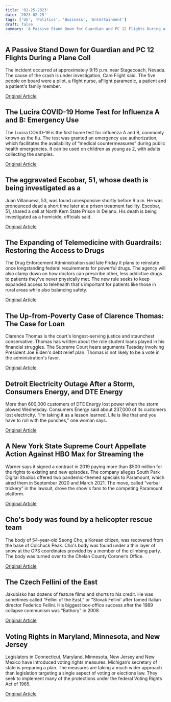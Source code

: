 ```yaml
---
title: '02-25-2023'
date: '2023-02-25'
tags: ['US', 'Politics', 'Business', 'Entertainment']
draft: false
summary: 'A Passive Stand Down for Guardian and PC 12 Flights During a Plane Coll...'
---
```


## A Passive Stand Down for Guardian and PC 12 Flights During a Plane Coll
The incident occurred at approximately 9:15 p.m. near Stagecoach, Nevada. The cause of the crash is under investigation, Care Flight said. The five people on board were a pilot, a flight nurse, aFlight paramedic, a patient and a patient's family member.

[Original Article](https://abcnews.go.com/US/5-dead-including-patients-medical-personnel-care-flight/story?id=97462225)

## The Lucira COVID-19 Home Test for Influenza A and B: Emergency Use
The Lucira COVID-19 is the first home test for influenza A and B, commonly known as the flu. The test was granted an emergency use authorization, which facilitates the availability of “medical countermeasures” during public health emergencies. It can be used on children as young as 2, with adults collecting the samples.

[Original Article](https://abcnews.go.com/Politics/wireStory/fda-authorizes-combination-flu-covid-test-home-97458943)

## The aggravated Escobar, 51, whose death is being investigated as a
Juan Villanueva, 53, was found unresponsive shortly before 9 a.m. He was pronounced dead a short time later at a prison treatment facility. Escobar, 51, shared a cell at North Kern State Prison in Delano. His death is being investigated as a homicide, officials said.

[Original Article](https://abcnews.go.com/US/wireStory/california-serial-killer-suspected-slaying-cellmate-97457347)

## The Expanding of Telemedicine with Guardrails: Restoring the Access to Drugs 
The Drug Enforcement Administration said late Friday it plans to reinstate once longstanding federal requirements for powerful drugs. The agency will also clamp down on how doctors can prescribe other, less addictive drugs to patients they've never physically met. The new rule seeks to keep expanded access to telehealth that's important for patients like those in rural areas while also balancing safety.

[Original Article](https://abcnews.go.com/Politics/wireStory/feds-seek-limit-telehealth-prescriptions-drugs-97457345)

## The Up-from-Poverty Case of Clarence Thomas: The Case for Loan
Clarence Thomas is the court's longest-serving justice and staunchest conservative. Thomas has written about the role student loans played in his financial struggles. The Supreme Court hears arguments Tuesday involving President Joe Biden's debt relief plan. Thomas is not likely to be a vote in the administration's favor.

[Original Article](https://abcnews.go.com/Politics/wireStory/justice-thomas-wrote-crushing-weight-student-loans-97462629)

## Detroit Electricity Outage After a Storm, Consumers Energy, and DTE Energy
More than 600,000 customers of DTE Energy lost power when the storm plowed Wednesday. Consumers Energy said about 237,000 of its customers lost electricity. “I’m taking it as a lesson learned. Life is like that and you have to roll with the punches,” one woman says.

[Original Article](https://abcnews.go.com/Business/wireStory/after-michigan-storm-customers-wait-wait-power-97457580)

## A New York State Supreme Court Appellate Action Against HBO Max for Streaming the
Warner says it signed a contract in 2019 paying more than $500 million for the rights to existing and new episodes. The company alleges South Park Digital Studios offered two pandemic-themed specials to Paramount, which aired them in September 2020 and March 2021. The move, called “verbal trickery” in the lawsuit, drove the show's fans to the competing Paramount platform.

[Original Article](https://abcnews.go.com/Entertainment/wireStory/warner-bros-discovery-sues-paramount-south-park-deal-97461448)

## Cho's body was found by a helicopter rescue team
The body of 54-year-old Seong Cho, a Korean citizen, was recovered from the base of Colchuck Peak. Cho's body was found under a thin layer of snow at the GPS coordinates provided by a member of the climbing party. The body was turned over to the Chelan County Coroner’s Office.

[Original Article](https://abcnews.go.com/US/wireStory/body-1-washington-state-avalanche-victim-recovered-97459298)

## The Czech Fellini of the East
Jakubisko has dozens of feature films and shorts to his credit. He was sometimes called “Fellini of the East,” or “Slovak Fellini’ after famed Italian director Federico Fellini. His biggest box-office success after the 1989 collapse communism was “Bathory” in 2008.

[Original Article](https://abcnews.go.com/Entertainment/wireStory/slovak-movie-director-juraj-jakubisko-dies-84-97462419)

## Voting Rights in Maryland, Minnesota, and New Jersey
Legislators in Connecticut, Maryland, Minnesota, New Jersey and New Mexico have introduced voting rights measures. Michigan’s secretary of state is preparing a plan. The measures are taking a much wider approach than legislation targeting a single aspect of voting or elections law. They seek to implement many of the protections under the federal Voting Rights Act of 1965.

[Original Article](https://abcnews.go.com/Politics/wireStory/democratic-led-states-seek-bolster-voter-protections-97463421)
